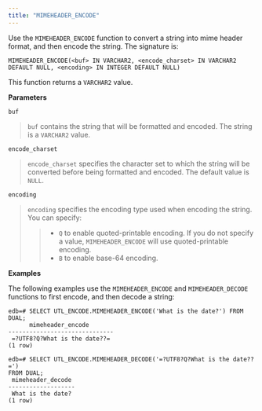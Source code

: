 ```yaml
---
title: "MIMEHEADER_ENCODE"
---
```




Use the `MIMEHEADER_ENCODE` function to convert a string into mime header format, and then encode the string. The signature is:

    MIMEHEADER_ENCODE(<buf> IN VARCHAR2, <encode_charset> IN VARCHAR2
    DEFAULT NULL, <encoding> IN INTEGER DEFAULT NULL)

This function returns a `VARCHAR2` value.

**Parameters**

`buf`

> `buf` contains the string that will be formatted and encoded. The string is a `VARCHAR2` value.

`encode_charset`

> `encode_charset` specifies the character set to which the string will be converted before being formatted and encoded. The default value is `NULL`.

`encoding`

> `encoding` specifies the encoding type used when encoding the string. You can specify:
>
> > -   `Q` to enable quoted-printable encoding. If you do not specify a value, `MIMEHEADER_ENCODE` will use quoted-printable encoding.
> > -   `B` to enable base-64 encoding.

**Examples**

The following examples use the `MIMEHEADER_ENCODE` and `MIMEHEADER_DECODE` functions to first encode, and then decode a string:

    edb=# SELECT UTL_ENCODE.MIMEHEADER_ENCODE('What is the date?') FROM DUAL;
          mimeheader_encode
    ------------------------------
     =?UTF8?Q?What is the date??=
    (1 row)

    edb=# SELECT UTL_ENCODE.MIMEHEADER_DECODE('=?UTF8?Q?What is the date??=')
    FROM DUAL;
     mimeheader_decode
    -------------------
     What is the date?
    (1 row)
